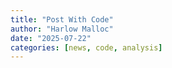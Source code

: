 ```yaml
---
title: "Post With Code"
author: "Harlow Malloc"
date: "2025-07-22"
categories: [news, code, analysis]
---
```



